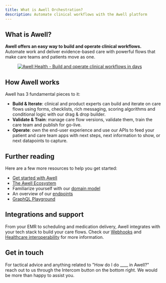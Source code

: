 ```yaml
---
title: What is Awell Orchestration?
description: Automate clinical workflows with the Awell platform
---
```


## What is Awell?

**Awell offers an easy way to build and operate clinical workflows.** Automate work and deliver evidence-based care with powerful flows that make care teams and patients move as one.

<figure className="w-full flex flex-col justify-center text-center">
  <a
    href="https://res.cloudinary.com/da7x4rzl4/image/upload/v1651756063/Developer%20portal/img-linkedin-accountbackground.png"
    target="_blank"
    className="custom-link"
  >
    <img
      src="https://res.cloudinary.com/da7x4rzl4/image/upload/v1651756063/Developer%20portal/img-linkedin-accountbackground.png"
      alt="Awell Health - Build and operate clinical workflows in days"
      className="w-full mx-auto"
    />
  </a>
</figure>

## How Awell works

Awell has 3 fundamental pieces to it:

- **Build & Iterate**: clinical and product experts can build and iterate on care flows using forms, checklists, rich messaging, scoring algorithms and conditional logic with our drag & drop builder.
- **Validate & Train**: manage care flow versions, validate them, train the care team and publish for go-live.
- **Operate**: own the end-user experience and use our APIs to feed your patient and care team apps with next steps, next information to show, or next datapoints to capture.

## Further reading

Here are a few more resources to help you get started:

- [Get started with Awell](/awell-orchestration/docs/tutorials/get-started-with-awell)
- [The Awell Ecosystem](/awell-orchestration/docs/getting-started/awell-ecosystem)
- Familiarize yourself with our [domain model](/awell-orchestration/docs/getting-started/domain-model)
- An overview of our [endpoints](/awell-orchestration/api-reference/overview/endpoints)
- [GraphQL Playground](/awell-orchestration/developer-tools/playground)

## Integrations and support

From your EMR to scheduling and medication delivery, Awell integrates with your tech stack to build your care flows. Check our [Webhooks](/awell-orchestration/developer-tools/webhooks/introduction) and [Healthcare interoperability](/awell-orchestration/docs/data/healthcare-interoperability) for more information.

## Get in touch

For tactical advice and anything related to "How do I do \_\_\_\_ in Awell?" reach out to us through the Intercom button on the bottom right. We would be more than happy to assist you.
